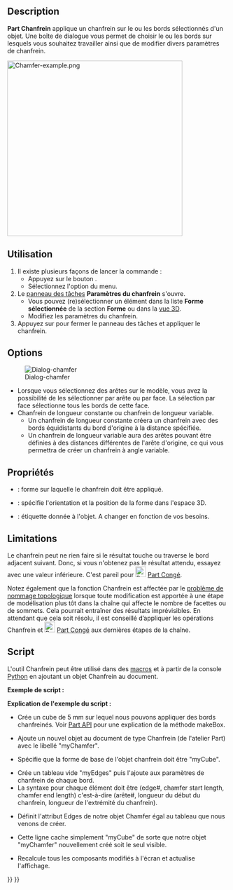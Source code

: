 <languages/>

{{Docnav/fr
|[[Part_Fillet/fr|Congé]]
|[[Part_MakeFace/fr|Créer une face]]
|[[Part_Workbench/fr|Atelier Part]]
|IconL=Part_Fillet.svg
|IconR=Part_MakeFace.svg
|IconC=Workbench_Part.svg
}}

{{GuiCommand/fr
|Name=Part_Chamfer
|Name/fr=Part Chanfrein
|MenuLocation=Part → Chanfreiner...
|Workbenches=[[Part_Workbench/fr|Part]]
|SeeAlso=[[Part_Fillet/fr|Part Congé]]
}}

==Description==

'''Part Chanfrein''' applique un chanfrein sur le ou les bords sélectionnés d'un objet. Une boîte de dialogue vous permet de choisir le ou les bords sur lesquels vous souhaitez travailler ainsi que de modifier divers paramètres de chanfrein.

[[Image:Chamfer-example.png|400px]]
{{Caption|Plaque aux coins chanfreinés}}

<span id="Usage"></span>
==Utilisation== 

# Il existe plusieurs façons de lancer la commande :
#* Appuyez sur le bouton {{Button|[[Image:Part_Chamfer.svg|16px]] Chanfreiner...}}.
#* Sélectionnez l'option {{MenuCommand|Part → [[Image:Part_Chamfer.svg|16px]] Chanfreiner...}} du menu.
# Le [[Task_panel/fr|panneau des tâches]] '''Paramètres du chanfrein''' s'ouvre.
#* Vous pouvez (re)sélectionner un élément dans la liste '''Forme sélectionnée''' de la section '''Forme''' ou dans la [[3D_view/fr|vue 3D]].
#* Modifiez les paramètres du chanfrein.
# Appuyez sur {{Button|OK}} pour fermer le panneau des tâches et appliquer le chanfrein.

==Options==

[[Image:Dialog-chamfer.png|Dialog-chamfer]]
* Lorsque vous sélectionnez des arêtes sur le modèle, vous avez la possibilité de les sélectionner par arête ou par face. La sélection par face sélectionne tous les bords de cette face.
* Chanfrein de longueur constante ou chanfrein de longueur variable.
** Un chanfrein de longueur constante créera un chanfrein avec des bords équidistants du bord d'origine à la distance spécifiée.
** Un chanfrein de longueur variable aura des arêtes pouvant être définies à des distances différentes de l'arête d'origine, ce qui vous permettra de créer un chanfrein à angle variable.

<span id="Properties"></span>
==Propriétés==

{{Properties_Title|Base}}

*{{PropertyData|Base}} : forme sur laquelle le chanfrein doit être appliqué.
*{{PropertyData|Placement}} : spécifie l'orientation et la position de la forme dans l'espace 3D. 
*{{PropertyData|Label}} : étiquette donnée à l'objet. A changer en fonction de vos besoins.
{{clear}}

==Limitations==

Le chanfrein peut ne rien faire si le résultat touche ou traverse le bord adjacent suivant. Donc, si vous n'obtenez pas le résultat attendu, essayez avec une valeur inférieure. C'est pareil pour [[Image:Part_Fillet.svg|24px]] [[Part_Fillet/fr|Part Congé]].

Notez également que la fonction Chanfrein est affectée par le [[Topological_naming_problem/fr|problème de nommage topologique]] lorsque toute modification est apportée à une étape de modélisation plus tôt dans la chaîne qui affecte le nombre de facettes ou de sommets. Cela pourrait entraîner des résultats imprévisibles. En attendant que cela soit résolu, il est conseillé d’appliquer les opérations Chanfrein et [[Image:Part_Fillet.svg|24px]] [[Part_Fillet/fr|Part Congé]] aux dernières étapes de la chaîne.

<span id="Scripting"></span>
==Script==

L'outil Chanfrein peut être utilisé dans des [[Macros/fr|macros]] et à partir de la console [[Python/fr|Python]] en ajoutant un objet Chanfrein au document.

'''Exemple de script :'''

{{Code|code=
import Part
cube = FreeCAD.ActiveDocument.addObject("Part::Feature", "myCube")
cube.Shape = Part.makeBox(5, 5, 5)
chmfr = FreeCAD.ActiveDocument.addObject("Part::Chamfer", "myChamfer")
chmfr.Base = FreeCAD.ActiveDocument.myCube
myEdges = []
myEdges.append((1, 1.5, 1.25)) # (edge number, chamfer start length, chamfer end length)
myEdges.append((2, 1.5, 1.25))
myEdges.append((3, 1.5, 1.25))
myEdges.append((4, 1.5, 1.25))
myEdges.append((5, 1.5, 1.25))
myEdges.append((6, 1.5, 1.25))
myEdges.append((7, 1.5, 1.25))
myEdges.append((8, 1.5, 1.25))
myEdges.append((9, 1.5, 1.25))
myEdges.append((10, 1.5, 1.25))
myEdges.append((11, 1.5, 1.25))
myEdges.append((12, 1.5, 1.25))
chmfr.Edges = myEdges
FreeCADGui.ActiveDocument.myCube.Visibility = False
FreeCAD.ActiveDocument.recompute()
}}

'''Explication de l'exemple du script :'''

{{Code|code=
import Part
cube = FreeCAD.ActiveDocument.addObject("Part::Feature", "myCube")
cube.Shape = Part.makeBox(5, 5, 5)
}}

* Crée un cube de 5 mm sur lequel nous pouvons appliquer des bords chanfreinés. Voir [[Part_API/fr|Part API]] pour une explication de la méthode makeBox.

{{Code|code=
chmfr = FreeCAD.ActiveDocument.addObject("Part::Chamfer", "myChamfer")
}}

* Ajoute un nouvel objet au document de type Chanfrein (de l'atelier Part) avec le libellé "myChamfer".

{{Code|code=
chmfr.Base = FreeCAD.ActiveDocument.myCube
}}

* Spécifie que la forme de base de l'objet chanfrein doit être "myCube".

{{Code|code=
myEdges = []
myEdges.append((1, 1.5, 1.25)) # (edge number, chamfer start length, chamfer end length)
myEdges.append((2, 1.5, 1.25))
myEdges.append((3, 1.5, 1.25))
myEdges.append((4, 1.5, 1.25))
myEdges.append((5, 1.5, 1.25))
myEdges.append((6, 1.5, 1.25))
myEdges.append((7, 1.5, 1.25))
myEdges.append((8, 1.5, 1.25))
myEdges.append((9, 1.5, 1.25))
myEdges.append((10, 1.5, 1.25))
myEdges.append((11, 1.5, 1.25))
myEdges.append((12, 1.5, 1.25))
}}

* Crée un tableau vide "myEdges" puis l'ajoute aux paramètres de chanfrein de chaque bord.
* La syntaxe pour chaque élément doit être (edge#, chamfer start length, chamfer end length) c'est-à-dire (arête#, longueur du début du chanfrein, longueur de l'extrémité du chanfrein).

{{Code|code=
chmfr.Edges = myEdges
}}
* Définit l'attribut Edges de notre objet Chamfer égal au tableau que nous venons de créer.

{{Code|code=
FreeCADGui.ActiveDocument.myCube.Visibility = False
}}

* Cette ligne cache simplement "myCube" de sorte que notre objet "myChamfer" nouvellement créé soit le seul visible.

{{Code|code=
FreeCAD.ActiveDocument.recompute()
}}

* Recalcule tous les composants modifiés à l'écran et actualise l'affichage.


{{Docnav/fr
|[[Part_Fillet/fr|Congé]]
|[[Part_MakeFace/fr|Créer une face]]
|[[Part_Workbench/fr|Atelier Part]]
|IconL=Part_Fillet.svg
|IconR=Part_MakeFace.svg
|IconC=Workbench_Part.svg
}}

{{Part Tools navi{{#translation:}}}}
{{Userdocnavi{{#translation:}}}}